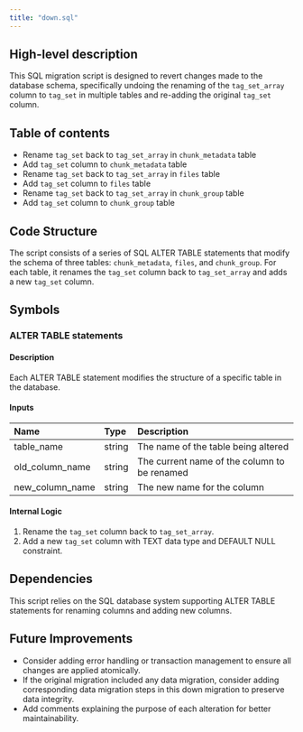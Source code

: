 ```yaml
---
title: "down.sql"
---
```


## High-level description
This SQL migration script is designed to revert changes made to the database schema, specifically undoing the renaming of the `tag_set_array` column to `tag_set` in multiple tables and re-adding the original `tag_set` column.

## Table of contents
- Rename `tag_set` back to `tag_set_array` in `chunk_metadata` table
- Add `tag_set` column to `chunk_metadata` table
- Rename `tag_set` back to `tag_set_array` in `files` table
- Add `tag_set` column to `files` table
- Rename `tag_set` back to `tag_set_array` in `chunk_group` table
- Add `tag_set` column to `chunk_group` table

## Code Structure
The script consists of a series of SQL ALTER TABLE statements that modify the schema of three tables: `chunk_metadata`, `files`, and `chunk_group`. For each table, it renames the `tag_set` column back to `tag_set_array` and adds a new `tag_set` column.

## Symbols

### ALTER TABLE statements
#### Description
Each ALTER TABLE statement modifies the structure of a specific table in the database.

#### Inputs
| Name | Type | Description |
|:-----|:-----|:------------|
| table_name | string | The name of the table being altered |
| old_column_name | string | The current name of the column to be renamed |
| new_column_name | string | The new name for the column |

#### Internal Logic
1. Rename the `tag_set` column back to `tag_set_array`.
2. Add a new `tag_set` column with TEXT data type and DEFAULT NULL constraint.

## Dependencies
This script relies on the SQL database system supporting ALTER TABLE statements for renaming columns and adding new columns.

## Future Improvements
- Consider adding error handling or transaction management to ensure all changes are applied atomically.
- If the original migration included any data migration, consider adding corresponding data migration steps in this down migration to preserve data integrity.
- Add comments explaining the purpose of each alteration for better maintainability.